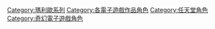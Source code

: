 [[Category:瑪利歐系列|Category:瑪利歐系列]]
[[Category:各電子遊戲作品角色|Category:各電子遊戲作品角色]]
[[Category:任天堂角色|Category:任天堂角色]]
[[Category:奇幻電子遊戲角色|Category:奇幻電子遊戲角色]]